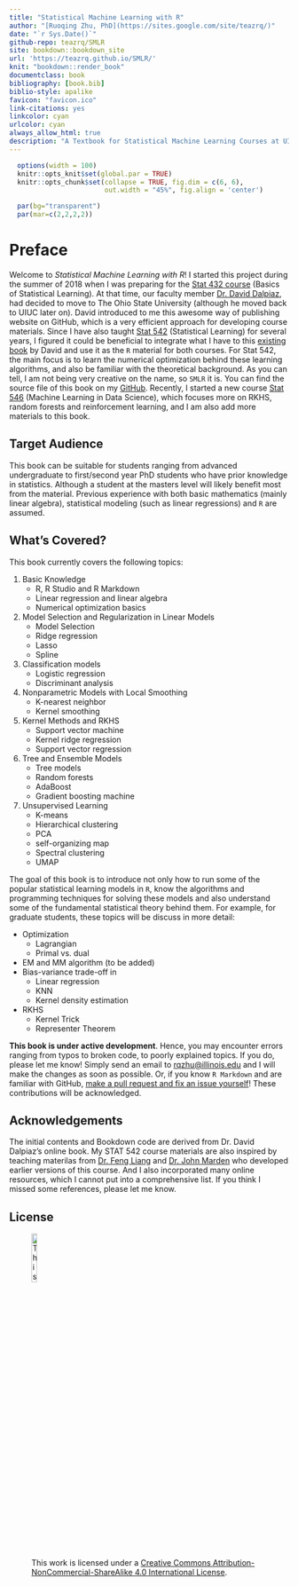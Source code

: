 ```yaml
--- 
title: "Statistical Machine Learning with R"
author: "[Ruoqing Zhu, PhD](https://sites.google.com/site/teazrq/)"
date: "`r Sys.Date()`"
github-repo: teazrq/SMLR
site: bookdown::bookdown_site
url: 'https://teazrq.github.io/SMLR/'
knit: "bookdown::render_book"
documentclass: book
bibliography: [book.bib]
biblio-style: apalike
favicon: "favicon.ico"
link-citations: yes
linkcolor: cyan
urlcolor: cyan
always_allow_html: true
description: "A Textbook for Statistical Machine Learning Courses at UIUC"
---
```


```r
  options(width = 100)
  knitr::opts_knit$set(global.par = TRUE)
  knitr::opts_chunk$set(collapse = TRUE, fig.dim = c(6, 6), 
                        out.width = "45%", fig.align = 'center')
```
```r
  par(bg="transparent")
  par(mar=c(2,2,2,2))
```

# Preface {-}

Welcome to *Statistical Machine Learning with R*! I started this project during the summer of 2018 when I was preparing for the [Stat 432 course](https://teazrq.github.io/stat432/) (Basics of Statistical Learning). At that time, our faculty member [Dr. David Dalpiaz](https://daviddalpiaz.org/), had decided to move to The Ohio State University (although he moved back to UIUC later on). David introduced to me this awesome way of publishing website on GitHub, which is a very efficient approach for developing course materials. Since I have also taught [Stat 542](https://teazrq.github.io/stat542/index.html) (Statistical Learning) for several years, I figured it could be beneficial to integrate what I have to this [existing book](https://daviddalpiaz.github.io/r4sl/) by David and use it as the `R` material for both courses. For Stat 542, the main focus is to learn the numerical optimization behind these learning algorithms, and also be familiar with the theoretical background. As you can tell, I am not being very creative on the name, so `SMLR` it is. You can find the source file of this book on my [GitHub](https://teazrq.github.io/SMLR/). Recently, I started a new course [Stat 546](https://teazrq.github.io/stat546/index.html) (Machine Learning in Data Science), which focuses more on RKHS, random forests and reinforcement learning, and I am also add more materials to this book.

## Target Audience {-}

This book can be suitable for students ranging from advanced undergraduate to first/second year PhD students who have prior knowledge in statistics. Although a student at the masters level will likely benefit most from the material. Previous experience with both basic mathematics (mainly linear algebra), statistical modeling (such as linear regressions) and `R` are assumed.

## What's Covered? {-}

This book currently covers the following topics:

  1. Basic Knowledge
      * R, R Studio and R Markdown
      * Linear regression and linear algebra
      * Numerical optimization basics
  2. Model Selection and Regularization in Linear Models
      * Model Selection
      * Ridge regression
      * Lasso
      * Spline
  3. Classification models
      * Logistic regression
      * Discriminant analysis      
  4. Nonparametric Models with Local Smoothing
      * K-nearest neighbor
      * Kernel smoothing
  5. Kernel Methods and RKHS
      * Support vector machine
      * Kernel ridge regression
      * Support vector regression
  6. Tree and Ensemble Models
      * Tree models
      * Random forests
      * AdaBoost
      * Gradient boosting machine
  7. Unsupervised Learning
      * K-means
      * Hierarchical clustering
      * PCA
      * self-organizing map
      * Spectral clustering
      * UMAP

The goal of this book is to introduce not only how to run some of the popular statistical learning models in `R`, know the algorithms and programming techniques for solving these models and also understand some of the fundamental statistical theory behind them. For example, for graduate students, these topics will be discuss in more detail:

  * Optimization
    + Lagrangian
    + Primal vs. dual
  * EM and MM algorithm (to be added)
  * Bias-variance trade-off in
    + Linear regression
    + KNN
    + Kernel density estimation
  * RKHS
    + Kernel Trick
    + Representer Theorem

**This book is under active development**. Hence, you may encounter errors ranging from typos to broken code, to poorly explained topics. If you do, please let me know! Simply send an email to [rqzhu@illinois.edu](rqzhu@illinois.edu) and I will make the changes as soon as possible. Or, if you know `R Markdown` and are familiar with GitHub, [make a pull request and fix an issue yourself](https://github.com/teazrq/SMLR)! These contributions will be acknowledged. 

## Acknowledgements {-}

The initial contents and Bookdown code are derived from Dr. David Dalpiaz's online book. My STAT 542 course materials are also inspired by teaching materilas from [Dr. Feng Liang](https://stat.illinois.edu/directory/profile/liangf) and [Dr. John Marden](https://stat.illinois.edu/directory/profile/jimarden) who developed earlier versions of this course. And I also incorporated many online resources, which I cannot put into a comprehensive list. If you think I missed some references, please let me know. 

## License {-}

![This work is licensed under a [Creative Commons Attribution-NonCommercial-ShareAlike 4.0 International License](http://creativecommons.org/licenses/by-nc-sa/4.0/).](images/cc.png){width=15%}

